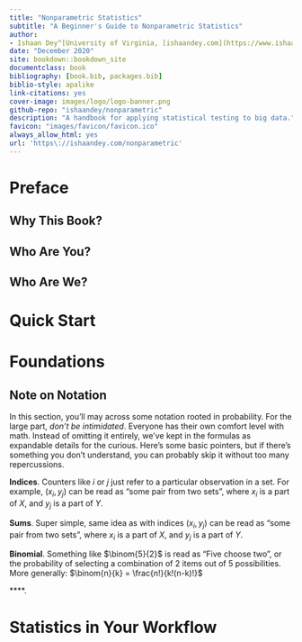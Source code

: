 ```yaml
--- 
title: "Nonparametric Statistics"
subtitle: "A Beginner's Guide to Nonparametric Statistics"
author: 
- Ishaan Dey^[University of Virginia, [ishaandey.com](https://www.ishaandey.com)]
date: "December 2020"
site: bookdown::bookdown_site
documentclass: book
bibliography: [book.bib, packages.bib]
biblio-style: apalike
link-citations: yes
cover-image: images/logo/logo-banner.png
github-repo: "ishaandey/nonparametric"
description: "A handbook for applying statistical testing to big data."
favicon: "images/favicon/favicon.ico"
always_allow_html: yes
url: 'https\://ishaandey.com/nonparametric'
---
```


# Preface {-}

## Why This Book? {-} 

## Who Are You? {-}

## Who Are We? {-}

# Quick Start {-}

# Foundations {-}

## Note on Notation {-}
In this section, you'll may across some notation rooted in probability. For the large part, *don't be intimidated*. Everyone has their own comfort level with math. Instead of omitting it entirely, we've kept in the formulas as expandable details for the curious. Here's some basic pointers, but if there's something you don't understand, you can probably skip it without too many repercussions.

**Indices**. Counters like $i$ or $j$ just refer to a particular observation in a set. For example, $(x_i,y_j)$ can be read as "some pair from two sets", where $x_i$ is a part of $X$, and $y_j$ is a part of $Y$.

**Sums**. Super simple, same idea as with indices $(x_i,y_j)$ can be read as "some pair from two sets", where $x_i$ is a part of $X$, and $y_j$ is a part of $Y$.

**Binomial**. Something like $\binom{5}{2}$ is read as "Five choose two", or the probability of selecting a combination of 2 items out of 5 possibilities. More generally: $\binom{n}{k} = \frac{n!}{k!(n-k)!}$

****.

# Statistics in Your Workflow {-} 

